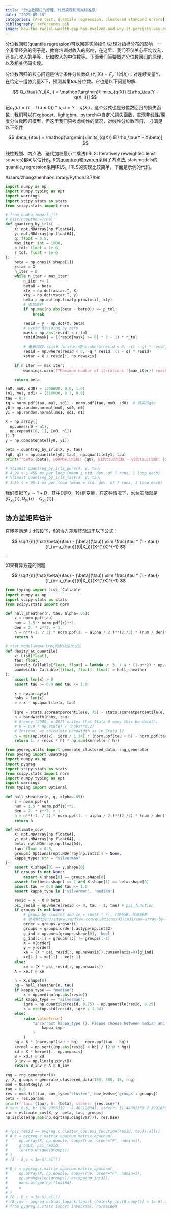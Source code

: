 ```yaml
---
title: "分位数回归的原理、代码实现和聚类标准误"
date: "2023-09-18"
categories: [A/B test, quantile regression, clustered standard errors]
bibliography: references.bib
image: how-the-racial-wealth-gap-has-evolved-and-why-it-persists-key.png
---
```


分位数回归(quantile regression)可以回答实验操作/处理对指标分布的影响，一个非常经典的例子是，教育培训对收入的影响，在这里，我们不仅关心平均收入，还关心收入的平等，比如收入的中位数等。下面我们简要概述分位数回归的原理，以及相关代码实现。

分位数回归的核心问题是估计条件分位数$Q_{\tau}(Y_i|X_i) = F_y^-1(\tau|X_i)$：对连续变量Y，在给定一组协变量X下，预测其第$tau$分位数。它也是以下问题的解:

$$ Q_{\tau}(Y_i|X_i) = \mathop{\arg\min}\limits_{q(X)} E[\rho_\tau(Y - q(X_i))] $$

记$\rho_\tau(u) = (\tau - \mathbb{1}(u \leq 0)) * u, u = Y - q(X_i)$，这个公式也是分位数回归的损失函数，我们可以在xgboost、lightgbm、pytorch中自定义损失函数，实现非线性/深度分位数回归模型，但这里我们只考虑线性的情况，对线性分位数回归，\beta_{\tau}满足以下条件

$$ \beta_{\tau} = \mathop{\arg\min}\limits_{q(X)} E[\rho_\tau(Y - X\beta)] $$

线性规划、内点法、迭代加权最小二乘法(IRLS: Iteratively reweighted least squares)都可以估计$\beta_{\tau}$, R的[quantreg](https://github.com/cran/quantreg/)和[pyqreg](https://github.com/mozjay0619/pyqreg)采用了内点法, statsmodels的quantile_regression采用IRLS。IRLS的实现比较简单，下面是示例的代码。

/Users/zhangzhenhao/Library/Python/3.7/bin

```python
import numpy as np
import numpy.typing as npt
import warnings
import scipy.stats as stats
from scipy.stats import norm

# from numba import jit
# @jit(nopython=True)
def quantreg_by_irls(
    X: npt.NDArray[np.float64], 
    y: npt.NDArray[np.float64],
    q: float = 0.5,
    max_iter: int = 1000, 
    p_tol: float = 1e-6,
    r_tol: float = 1e-6
):
    beta = np.ones(X.shape[1])
    xstar = X
    n_iter = 0
    while n_iter < max_iter:
        n_iter += 1
        beta0 = beta
        xtx = np.dot(xstar.T, X)
        xty = np.dot(xstar.T, y)
        beta = np.dot(np.linalg.pinv(xtx), xty)
        # 收敛条件
        if np.max(np.abs(beta - beta0)) <= p_tol:
            break

        resid = y - np.dot(X, beta)
        # avoid dividing by zero
        mask = np.abs(resid) < r_tol
        resid[mask] = ((resid[mask] >= 0) * 2 - 1) * r_tol

        # 重新加权，check function是np.where(resid < 0, -(1 - q) * resid, q * resid)
        resid = np.where(resid < 0, -q * resid, (1 - q) * resid)
        xstar = X / resid[:, np.newaxis]
        
    if n_iter == max_iter:
        warnings.warn(f"Maximum number of iterations ({max_iter}) reached.")

    return beta

(n0, mu0, sd0) = (300000, 0.0, 1.0)
(n1, mu1, sd1) = (310000, 0.2, 0.8)
tau = 0.7
tq = norm.pdf(tau, mu1, sd1) - norm.pdf(tau, mu0, sd0)  # 真实的qte
y0 = np.random.normal(mu0, sd0, n0)
y1 = np.random.normal(mu1, sd1, n1) 

X = np.array([
  np.ones(n0 + n1),
  np.repeat([0, 1], [n0, n1])
]).T
y = np.concatenate([y0, y1])

beta = quantreg_by_irls(X, y, tau)
(q0, q1) = np.quantile(y0, tau), np.quantile(y1, tau) 
print(f"beta:{beta}, y0的tau分位数: {q0}, y1的tau分位数 - y0的tau分位数: {q1 - q0}")

# %timeit quantreg_by_irls_pure(X, y, tau)
# 4.99 s ± 459 ms per loop (mean ± std. dev. of 7 runs, 1 loop each)
# %timeit quantreg_by_irls_fast(X, y, tau)
# 3.55 s ± 95.1 ms per loop (mean ± std. dev. of 7 runs, 1 loop each)
```

我们模拟了$y \sim 1 + D$，其中D是0，1分组变量，在这种情况下，beta实际就是$[Q_{y_0}(\tau), Q_{y_1}(\tau) - Q_{y_0}(\tau)]$.

## 协方差矩阵估计

在残差满足i.i.d假设下，$\beta$的协方差矩阵渐进于以下公式：

$$ \sqrt{n}(\hat{\beta}(\tau) - {\beta}(\tau)) \sim \frac{\tau * (1 - \tau)}{f_{\mu_{\tau}}(0|X_i)}(X^{'}X)^{-1} $$, 

如果有异方差的问题

$$ \sqrt{n}(\hat{\beta}(\tau) - {\beta}(\tau)) \sim \frac{\tau * (1 - \tau)}{f_{\mu_{\tau}}(0|X_i)}(X^{'}X)^{-1} $$


```python
from typing import List, Callable
import numpy as np
import scipy.stats as stats
from scipy.stats import norm

def hall_sheather(n, tau, alpha=.05):
    z = norm.ppf(tau)
    num = 1.5 * norm.pdf(z)**2.
    den = 2. * z**2. + 1.
    h = n**(-1. / 3) * norm.ppf(1. - alpha / 2.)**(2./3) * (num / den)**(1./3)
    return h

# stat.model中quantreg的默认估计方法
def desity_at_quantile(
    x: List[float], 
    tau: float, 
    kernel: Callable[float, float] = lambda u: 3. / 4 * (1-u**2) * np.where(np.abs(u) <= 1, 1, 0), 
    bandwidth: Callable[[float, float], float] = hall_sheather
):
    assert len(x) > 0
    assert tau >= 0.0 and tau <= 1.0
    
    x = np.array(x)
    nobs = len(x)
    e = x - np.quantile(x, tau)

    iqre = stats.scoreatpercentile(e, 75) - stats.scoreatpercentile(e, 25)
    h = bandwidth(nobs, tau)
    # Greene (2008, p.407) writes that Stata 6 uses this bandwidth:
    # h = 0.9 * np.std(e) / (nobs**0.2)
    # Instead, we calculate bandwidth as in Stata 12
    h = min(np.std(x), iqre / 1.34) * (norm.ppf(tau + h) - norm.ppf(tau - h))
    return 1. / (nobs * h) * np.sum(kernel(e / h))


```


```python
from pyqreg.utils import generate_clustered_data, rng_generator
from pyqreg import QuantReg
import numpy as np
import pyqreg
import scipy.stats as stats
from scipy.stats import norm
import numpy.typing as npt
import warnings
from typing import Optional

def hall_sheather(n, q, alpha=.05):
    z = norm.ppf(q)
    num = 1.5 * norm.pdf(z)**2.
    den = 2. * z**2. + 1.
    h = n**(-1. / 3) * norm.ppf(1. - alpha / 2.)**(2./3) * (num / den)**(1./3)
    return h

def estimate_cov(
    X: npt.NDArray[np.float64], 
    y: npt.NDArray[np.float64], 
    beta: npt.NDArray[np.float64],  
    tau: float = 0.5, 
    groups: Optional[npt.NDArray[np.int32]] = None,
    kappa_type: str = "silverman"
):
    assert X.shape[0] == y.shape[0]
    if groups is not None:
        assert X.shape[0] == groups.shape[0]
    assert len(beta.shape) == 1 and X.shape[1] == beta.shape[0]
    assert tau >= 0.0 and tau <= 1.0
    assert kappa_type in ['silverman', 'median']

    resid = y - X @ beta
    psi_resid = np.where(resid <= 0, tau - 1, tau) # psi_function
    if groups is not None:
        # group by cluster and xe = sum(X * r), r是标量，代表残差
        # 参考https://stackoverflow.com/questions/4373631/sum-array-by-number-in-numpy中Bi_Rico and Sven的回答
        order = groups.argsort()
        groups = groups[order].astype(np.int32)
        g_ind = np.ones(groups.shape[0], 'bool')
        g_ind[:-1] = groups[1:] != groups[:-1]
        X = X[order]
        y = y[order]
        xe = (X * psi_resid[:, np.newaxis]).cumsum(axis=0)[g_ind]
        xe[1:] = xe[1:] - xe[:-1]
    else:
        xe = (X * psi_resid[:, np.newaxis])
    A = xe.T @ xe

    n = X.shape[0]
    hg = hall_sheather(n, tau)
    if kappa_type == "median":
        k = np.median(np.abs(resid))
    elif kappa_type == "silverman":
        iqre = np.quantile(resid, 0.75) - np.quantile(resid, 0.25)
        k = min(np.std(resid), iqre / 1.34)
    else:
        raise ValueError(
            "Incorrect kappa_type {}. Please choose between median and silverman".format(
                kappa_type
            )
        )
    hg = k * (norm.ppf(tau + hg) - norm.ppf(tau - hg))
    kernel = np.sqrt((np.abs(resid) < hg) / (2.0 * hg))
    xd = X * kernel[:, np.newaxis]
    B = xd.T @ xd
    B_inv = np.linalg.pinv(B)
    return B_inv @ A @ B_inv

rng = rng_generator(0)
y, X, groups = generate_clustered_data(150, 500, 15, rng)
mod = QuantReg(y, X)
tau = 0.6
res = mod.fit(tau, cov_type='cluster', cov_kwds={'groups': groups})
beta = res.params
print(f"tau: {tau}, b: {beta}, stderr: {res.bse}")
# tau: 0.6, b: [38.2355112  -5.40712834], stderr: [1.48802353 2.39916696]
var = estimate_cov(X, y, beta, tau, groups)
np.isclose(np.abs(np.sqrt(np.diag(var))), res.bse)


# (psi_resid == pyqreg.c.cluster_cov.psi_function(resid, tau)).all()
# A_c = pyqreg.c.matrix_opaccum.matrix_opaccum(
#     np.array(X, np.double, copy=True, order="F", ndmin=1), 
#     groups, psi_resid, 
#     len(np.unique(groups))
# )
# (A - A_c < 1e-6).all()

# B_c = pyqreg.c.matrix_opaccum.matrix_opaccum(
#     np.array(X, np.double, copy=True, order="F", ndmin=1), 
#     np.arange(len(groups)).astype(np.int32), 
#     dens.astype(np.float64), 
#     n
# )
# (B - B_c < 1e-6).all()
# (B_inv - pyqreg.c.blas_lapack.lapack_cholesky_inv(B.copy()) < 1e-6).all()
# from pyqreg.c.stats import invnormal, normalden


```


